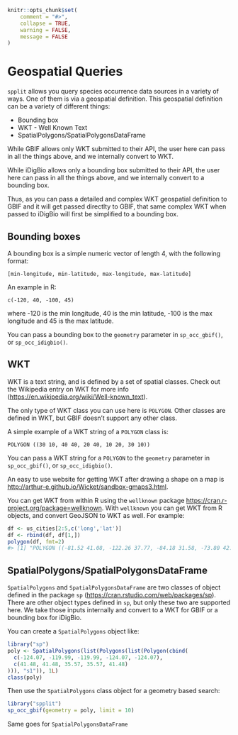 <!--
%\VignetteEngine{knitr::knitr}
%\VignetteIndexEntry{Geospatial Queries}
%\VignetteEncoding{UTF-8}
-->

```r
knitr::opts_chunk$set(
	comment = "#>",
	collapse = TRUE,
	warning = FALSE,
	message = FALSE
)
```

Geospatial Queries
==================

`spplit` allows you query species occurrence data sources in a variety of ways. One of them
is via a geospatial definition. This geospatial definition can be a variety of different
things:

* Bounding box
* WKT - Well Known Text
* SpatialPolygons/SpatialPolygonsDataFrame

While GBIF allows only WKT submitted to their API, the user here can pass in all the things
above, and we internally convert to WKT.

While iDigBio allows only a bounding box submitted to their API, the user here can pass in
all the things above, and we internally convert to a bounding box.

Thus, as you can pass a detailed and complex WKT geospatial definition to GBIF and
it will get passed directlty to GBIF, that same complex WKT when passed to iDigBio will
first be simplified to a bounding box.

## Bounding boxes

A bounding box is a simple numeric vector of length 4, with the following format:

`[min-longitude, min-latitude, max-longitude, max-latitude]`

An example in R:

`c(-120, 40, -100, 45)`

where -120 is the min longitude, 40 is the min latitude, -100 is the max longitude
and 45 is the max latitude.

You can pass a bounding box to the `geometry` parameter in `sp_occ_gbif()`, or 
`sp_occ_idigbio()`. 

## WKT

WKT is a text string, and is defined by a set of spatial classes. Check out the Wikipedia entry
on WKT for more info ([https://en.wikipedia.org/wiki/Well-known_text](https://en.wikipedia.org/wiki/Well-known_text)).

The only type of WKT class you can use here is `POLYGON`. Other classes are defined in WKT,
but GBIF doesn't support any other class.

A simple example of a WKT string of a `POLYGON` class is:

```
POLYGON ((30 10, 40 40, 20 40, 10 20, 30 10))
```

You can pass a WKT string for a `POLYGON` to the `geometry` parameter in `sp_occ_gbif()`, or 
`sp_occ_idigbio()`. 

An easy to use website for getting WKT after drawing a shape on a map is
<http://arthur-e.github.io/Wicket/sandbox-gmaps3.html>.

You can get WKT from within R using the `wellknown` package <https://cran.r-project.org/package=wellknown>. With `wellknown` you can get 
WKT from R objects, and convert GeoJSON to WKT as well. For example:

```r
df <- us_cities[2:5,c('long','lat')]
df <- rbind(df, df[1,])
polygon(df, fmt=2)
#> [1] "POLYGON ((-81.52 41.08, -122.26 37.77, -84.18 31.58, -73.80 42.67, -81.52 41.08))"
```

## SpatialPolygons/SpatialPolygonsDataFrame

`SpatialPolygons` and `SpatialPolygonsDataFrame` are two classes of object defined in the package `sp` (<https://cran.rstudio.com/web/packages/sp>).
There are other object types defined in `sp`, but only these two are supported here.
We take those inputs internally and convert to a WKT for GBIF or a bounding box for
iDigBio.

You can create a `SpatialPolygons` object like:

```r
library("sp")
poly <- SpatialPolygons(list(Polygons(list(Polygon(cbind(
  c(-124.07, -119.99, -119.99, -124.07, -124.07),
  c(41.48, 41.48, 35.57, 35.57, 41.48)
))), "s1")), 1L)
class(poly)
```

Then use the `SpatialPolygons` class object for a geometry based search:

```r
library("spplit")
sp_occ_gbif(geometry = poly, limit = 10)
```

Same goes for `SpatialPolygonsDataFrame`
